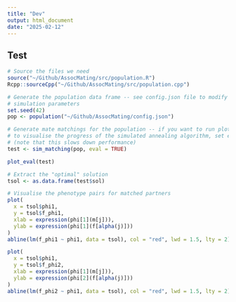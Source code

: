 ```yaml
---
title: "Dev"
output: html_document
date: "2025-02-12"
---
```


## Test

```r
# Source the files we need
source("~/Github/AssocMating/src/population.R")
Rcpp::sourceCpp("~/Github/AssocMating/src/population.cpp")

# Generate the population data frame -- see config.json file to modify
# simulation parameters
set.seed(42)
pop <- population("~/Github/AssocMating/config.json")

# Generate mate matchings for the population -- if you want to run plot_eval
# to visualise the progress of the simulated annealing algorithm, set eval=TRUE
# (note that this slows down performance)
test <- sim_matching(pop, eval = TRUE)

plot_eval(test)
```

```r
# Extract the "optimal" solution
tsol <- as.data.frame(test$sol)

# Visualise the phenotype pairs for matched partners
plot(
  x = tsol$phi1,
  y = tsol$f_phi1,
  xlab = expression(phi[1](m[j])),
  ylab = expression(phi[1](f[alpha(j)]))
)
abline(lm(f_phi1 ~ phi1, data = tsol), col = "red", lwd = 1.5, lty = 2)

plot(
  x = tsol$phi1,
  y = tsol$f_phi2,
  xlab = expression(phi[1](m[j])),
  ylab = expression(phi[2](f[alpha(j)]))
)
abline(lm(f_phi2 ~ phi1, data = tsol), col = "red", lwd = 1.5, lty = 2)
```
